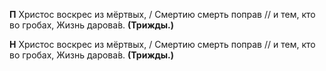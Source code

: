 **П** Христос воскрес из мёртвых, / Смертию смерть поправ // и тем, кто во гробах, Жизнь дарова́в. **(Трижды.)**

**Н** Христос воскрес из мёртвых, / Смертию смерть поправ // и тем, кто во гробах, Жизнь дарова́в. **(Трижды.)**

